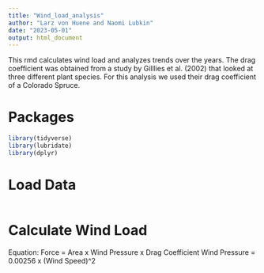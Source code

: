 ```yaml
---
title: "Wind_load_analysis"
author: "Larz von Huene and Naomi Lubkin"
date: "2023-05-01"
output: html_document
---
```


This rmd calculates wind load and analyzes trends over the years.
The drag coefficient was obtained from a study by Gilllies et al. (2002) that looked at three different plant species. For this analysis we used their drag coefficient of a Colorado Spruce.

# Packages
```r
library(tidyverse)
library(lubridate)
library(dplyr)
```

# Load Data
```r

```

# Calculate Wind Load 
Equation: Force = Area x Wind Pressure x Drag Coefficient
Wind Pressure = 0.00256 x (Wind Speed)^2
```r

```



